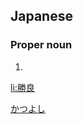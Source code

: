 ==Japanese==
{{ja-kanjitab|勝|良}}

===Proper noun===
{{ja-pos|proper|かつよし}}

# {{given name|male|lang=ja}}

[[Category:Japanese male given names|かつよし]]

[[li:勝良]]